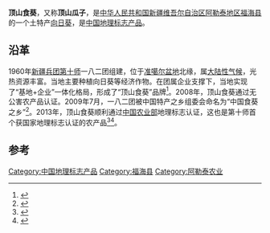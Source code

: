 '''顶山食葵'''，又称'''顶山瓜子'''，是[[中华人民共和国|中华人民共和国]][[新疆维吾尔自治区|新疆维吾尔自治区]][[阿勒泰地区|阿勒泰地区]][[福海县|福海县]]的一个土特产[[向日葵|向日葵]]，是[[中国地理标志产品|中国地理标志产品]]。

== 沿革 ==
1960年[[新疆生产建设兵团|新疆兵团]][[新疆生产建设兵团第十师|第十师]]一八二团组建，位于[[准噶尔盆地|准噶尔盆地]]北缘，属[[大陆性气候|大陆性气候]]，光热资源丰富。当地主要种植向日葵等经济作物。在团属企业支撑下，当地实现了“基地+企业”一体化格局，形成了“顶山食葵”品牌<ref>{{Cite book|title=“一带一路”战略下充分用好“两种资源、两个市场”研究|last=秦琳，丁一主编|publisher=成都：[[四川大学出版社|四川大学出版社]]|year=2016.08|isbn=978-7-5614-9785-2|pages=81}}</ref>。2008年，顶山食葵通过无公害农产品认证。2009年7月，一八二团被中国特产之乡组委会命名为“中国食葵之乡”<ref>{{Cite web|title=第十师一八二团获誉第八批全国一村一品示范村镇_中新社_兵团支社_兵团新闻网|url=http://www.bt.chinanews.com/shituan/20180716/11057.shtml|accessdate=2021-04-15|work=兵团新闻网}}</ref>。2013年，顶山食葵顺利通过[[中华人民共和国农业部|中国农业部]]地理标志认证，这也是第十师首个获国家地理标志认证的农产品<ref>{{Cite web|title=中华人民共和国农业部公告第1459号|url=http://www.moa.gov.cn/gk/tzgg_1/gg/201010/t20101018_1682633.htm|accessdate=2021-04-15|work=中华人民共和国农业部}}</ref><ref>{{Cite book|title=中国农产品地理标志 西北地区篇|last=本书编委会著|publisher=北京：[[中国农业科学技术出版社|中国农业科学技术出版社]]|year=2017.08|isbn=978-7-5116-3118-3|pages=568}}</ref>。

==参考==
{{reflist}}

[[Category:中国地理标志产品|Category:中国地理标志产品]]
[[Category:福海县|Category:福海县]]
[[Category:阿勒泰农业|Category:阿勒泰农业]]